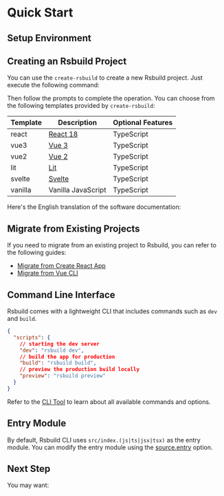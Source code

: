 # Quick Start

## Setup Environment


<NodeVersion />

## Creating an Rsbuild Project

You can use the `create-rsbuild` to create a new Rsbuild project. Just execute the following command:


<PackageManagerTabs command="create rsbuild@latest" />

Then follow the prompts to complete the operation. You can choose from the following templates provided by `create-rsbuild`:

| Template | Description                    | Optional Features |
| -------- | ------------------------------ | ----------------- |
| react    | [React 18](https://react.dev/) | TypeScript        |
| vue3     | [Vue 3](https://vuejs.org/)    | TypeScript        |
| vue2     | [Vue 2](https://v2.vuejs.org/) | TypeScript        |
| lit      | [Lit](https://lit.dev/)        | TypeScript        |
| svelte   | [Svelte](https://svelte.dev/)  | TypeScript        |
| vanilla  | Vanilla JavaScript             | TypeScript        |

Here's the English translation of the software documentation:

## Migrate from Existing Projects

If you need to migrate from an existing project to Rsbuild, you can refer to the following guides:

- [Migrate from Create React App](/guide/migration/cra)
- [Migrate from Vue CLI](/guide/migration/vue-cli)

## Command Line Interface

Rsbuild comes with a lightweight CLI that includes commands such as `dev` and `build`.

```json title="package.json"
{
  "scripts": {
    // starting the dev server
    "dev": "rsbuild dev",
    // build the app for production
    "build": "rsbuild build",
    // preview the production build locally
    "preview": "rsbuild preview"
  }
}
```

Refer to the [CLI Tool](/guide/basic/cli) to learn about all available commands and options.

## Entry Module

By default, Rsbuild CLI uses `src/index.(js|ts|jsx|tsx)` as the entry module. You can modify the entry module using the [source.entry](/config/options/source#sourceentry) option.

## Next Step

You may want:


<NextSteps>
  <Step
    href="/guide/start/features.html"
    title="All Features"
    description="Learn all features of Rsbuild"
  />
  <Step
    href="/guide/basic/config.html"
    title="Config"
    description="Learn how to configure Rsbuild"
  />
  <Step
    href="/guide/start/glossary.html"
    title="Glossary"
    description="Learn about Rsbuild related concepts"
  />
</NextSteps>
